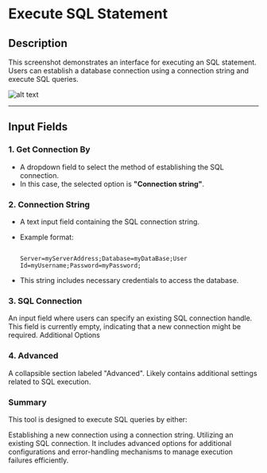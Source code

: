 # Execute SQL Statement

## **Description**

This screenshot demonstrates an interface for executing an SQL statement. Users can establish a database connection using a connection string and execute SQL queries.

![alt text](../assets/database/execute-sql-statment.png)

---

## **Input Fields**

### **1. Get Connection By**

- A dropdown field to select the method of establishing the SQL connection.
- In this case, the selected option is **"Connection string"**.

### **2. Connection String**

- A text input field containing the SQL connection string.
- Example format:

  ```plaintext

  Server=myServerAddress;Database=myDataBase;User Id=myUsername;Password=myPassword;

- This string includes necessary credentials to access the database.

### **3. SQL Connection**

An input field where users can specify an existing SQL connection handle.
This field is currently empty, indicating that a new connection might be required.
Additional Options

### **4. Advanced**

A collapsible section labeled "Advanced".
Likely contains additional settings related to SQL execution.

### **Summary**

This tool is designed to execute SQL queries by either:

Establishing a new connection using a connection string.
Utilizing an existing SQL connection.
It includes advanced options for additional configurations and error-handling mechanisms to manage execution failures efficiently.